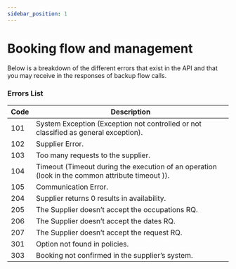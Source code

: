 ```yaml
---
sidebar_position: 1
---
```


# Booking flow and management

Below is a breakdown of the different errors that exist in the API and that you may receive in the responses of backup flow calls.
### Errors List


| Code   | Description                                                                                                                                                          |
| -----  |----------------------------------------------------------------------------------------------------------------------------------------------------------------------|
| 101  | System Exception (Exception not controlled or not classified as general exception).         |
| 102  | Supplier Error.                                                                                                                                |
| 103  | Too many requests to the supplier.                                                                                                             |
| 104  | Timeout (Timeout during the execution of an operation (look in the common attribute timeout )).                                            |
| 105  | Communication Error.                                                                                                                           |
| 204  | Supplier returns 0 results in availability.                                                                                                    |
| 205  | The Supplier doesn’t accept the occupations RQ.                                                                                               |
| 206  | The Supplier doesn’t accept the dates RQ.                                                                                                      |
| 207  | The Supplier doesn’t accept the request RQ.                                                                                                    |
| 301  | Option not found in policies.                                                                                                                  |
| 303  | Booking not confirmed in the supplier’s system.                                                                                                |


